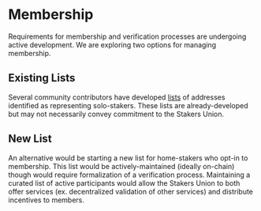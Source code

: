 # Membership

Requirements for membership and verification processes are undergoing active development. We are exploring two options for managing membership.

## Existing Lists

Several community contributors have developed [lists](/membership/existing_lists) of addresses identified as representing solo-stakers. These lists are already-developed but may not necessarily convey commitment to the Stakers Union.

## New List

An alternative would be starting a new list for home-stakers who opt-in to membership. This list would be actively-maintained (ideally on-chain) though would require formalization of a verification process. Maintaining a curated list of active participants would allow the Stakers Union to both offer services (ex. decentralized validation of other services) and distribute incentives to members.